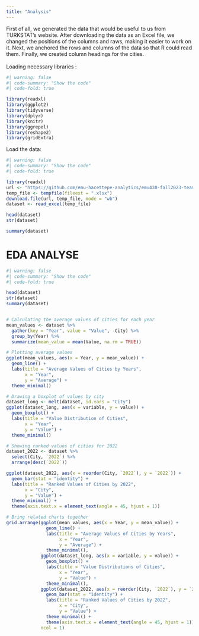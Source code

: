 ```yaml
---
title: "Analysis"
---
```


First of all, we generated the data that would be useful to us from TURKSTAT's website. After downloading the data as an Excel file, we changed the positions of the columns and raws, making it easier to work on it. Next, we anchored the rows and columns of the data so that R could read them. Finally, we created column headings for the cities.\
\
Loading necessary libraries :

```r
#| warning: false
#| code-summary: "Show the code"
#| code-fold: true

library(readxl)
library(ggplot2)
library(tidyverse)
library(dplyr)
library(knitr)
library(ggrepel)
library(reshape2)
library(gridExtra)

```

Load the data:

```r
#| warning: false
#| code-summary: "Show the code"
#| code-fold: true

library(readxl)
url <- "https://github.com/emu-hacettepe-analytics/emu430-fall2023-team-quant_flare/raw/master/Foreign_child_by_year.xlsx"
temp_file <- tempfile(fileext = ".xlsx")
download.file(url, temp_file, mode = "wb")
dataset <- read_excel(temp_file)

head(dataset)
str(dataset)

summary(dataset)
```

# EDA ANALYSE

```r
#| warning: false
#| code-summary: "Show the code"
#| code-fold: true

head(dataset)
str(dataset)
summary(dataset)


# Calculating the average values of cities for each year
mean_values <- dataset %>%
  gather(key = "Year", value = "Value", -City) %>%
  group_by(Year) %>%
  summarize(mean_value = mean(Value, na.rm = TRUE))

# Plotting average values
ggplot(mean_values, aes(x = Year, y = mean_value)) +
  geom_line() +
  labs(title = "Average Values of Cities by Years",
       x = "Year",
       y = "Average") +
  theme_minimal()

# Drawing a boxplot of values by city
dataset_long <- melt(dataset, id.vars = "City")
ggplot(dataset_long, aes(x = variable, y = value)) +
  geom_boxplot() +
  labs(title = "Value Distribution of Cities",
       x = "Year",
       y = "Value") +
  theme_minimal()

# Showing ranked values of cities for 2022
dataset_2022 <- dataset %>%
  select(City, `2022`) %>%
  arrange(desc(`2022`))

ggplot(dataset_2022, aes(x = reorder(City, `2022`), y = `2022`)) +
  geom_bar(stat = "identity") +
  labs(title = "Ranked Values of Cities by 2022",
       x = "City",
       y = "Value") +
  theme_minimal() +
  theme(axis.text.x = element_text(angle = 45, hjust = 1))

# Bring related charts together
grid.arrange(ggplot(mean_values, aes(x = Year, y = mean_value)) +
               geom_line() +
               labs(title = "Average Values of Cities by Years",
                    x = "Year",
                    y = "Average") +
               theme_minimal(),
             ggplot(dataset_long, aes(x = variable, y = value)) +
               geom_boxplot() +
               labs(title = "Value Distributions of Cities",
                    x = "Year",
                    y = "Value") +
               theme_minimal(),
             ggplot(dataset_2022, aes(x = reorder(City, `2022`), y = `2022`)) +
               geom_bar(stat = "identity") +
               labs(title = "Ranked Values of Cities by 2022",
                    x = "City",
                    y = "Value") +
               theme_minimal() +
               theme(axis.text.x = element_text(angle = 45, hjust = 1)),
             ncol = 1)

```
